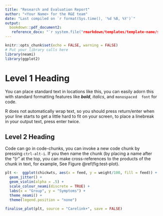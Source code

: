 ```yaml
---
title: "Research and Evaluation Report"
author: "<Your Name> for the R&E team"
date: "Last compiled on `r format(Sys.time(), '%d %B, %Y')`"
output: 
  bookdown::pdf_document2: 
   reference_docx: "`r system.file("rmarkdown/templates/template-name/skeleton/template.docx", package = "neami")`"
---
```


```r
knitr::opts_chunk$set(echo = FALSE, warning = FALSE)
# Put your library calls here 
library(neami)
library(ggplot2)

```

# Level 1 Heading

You can place standard text in locations like this, you can easily adorn this 
with standard formatting features like ***bold***, *italics*, and `monospaced 
font` for code.

R does not automatically wrap text, so you should press return/enter when your 
line starts to get a little hard to fit on your screen, to place a linebreak in 
your output text, press enter twice. 

## Level 2 Heading

Code can go in code-chunks, you can invoke a new code chunk by pressing 
`ctrl-alt-i`. If you then name the chunk (by placing a name after the "{r " at 
the top, you can make cross-references to the products of the chunk in text, for 
example, See Figure \@ref(fig:test-plot).

```r
plt <-  ggplot(chickwts, aes(x = feed, y = weight/100, fill = feed)) +
  geom_jitter() +
  geom_violin(alpha = .5) +
  scale_colour_neami(discrete = TRUE) +
  labs(x = "Group", y = "Symptoms") +
  theme_neami() +
  theme(legend.position = "none")
  
finalise_plot(plt, source = "Carelink+", save = FALSE)
```

